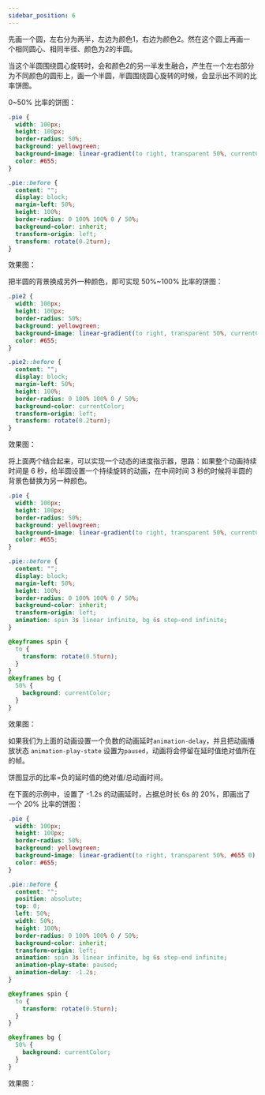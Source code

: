```yaml
---
sidebar_position: 6
---
```


先画一个圆，左右分为两半，左边为颜色1，右边为颜色2。然在这个圆上再画一个相同圆心、相同半径、颜色为2的半圆。

当这个半圆围绕圆心旋转时，会和颜色2的另一半发生融合，产生在一个左右部分为不同颜色的圆形上，画一个半圆，半圆围绕圆心旋转的时候，会显示出不同的比率饼图。

0~50% 比率的饼图：

```css
.pie {
  width: 100px;
  height: 100px;
  border-radius: 50%;
  background: yellowgreen;
  background-image: linear-gradient(to right, transparent 50%, currentColor 0);
  color: #655;
}

.pie::before {
  content: "";
  display: block;
  margin-left: 50%;
  height: 100%;
  border-radius: 0 100% 100% 0 / 50%;
  background-color: inherit;
  transform-origin: left;
  transform: rotate(0.2turn);
}
```

效果图：


<div className={styles.pie}></div>

把半圆的背景换成另外一种颜色，即可实现 50%~100% 比率的饼图：

```css
.pie2 {
  width: 100px;
  height: 100px;
  border-radius: 50%;
  background: yellowgreen;
  background-image: linear-gradient(to right, transparent 50%, currentColor 0);
  color: #655;
}

.pie2::before {
  content: "";
  display: block;
  margin-left: 50%;
  height: 100%;
  border-radius: 0 100% 100% 0 / 50%;
  background-color: currentColor;
  transform-origin: left;
  transform: rotate(0.2turn);
}
```

效果图：

<div className={styles.pie2}></div>

将上面两个结合起来，可以实现一个动态的进度指示器，思路：如果整个动画持续时间是 6 秒，给半圆设置一个持续旋转的动画，在中间时间 3 秒的时候将半圆的背景色替换为另一种颜色。

```css
.pie {
  width: 100px;
  height: 100px;
  border-radius: 50%;
  background: yellowgreen;
  background-image: linear-gradient(to right, transparent 50%, currentColor 0);
  color: #655;
}

.pie::before {
  content: "";
  display: block;
  margin-left: 50%;
  height: 100%;
  border-radius: 0 100% 100% 0 / 50%;
  background-color: inherit;
  transform-origin: left;
  animation: spin 3s linear infinite, bg 6s step-end infinite;
}

@keyframes spin {
  to {
    transform: rotate(0.5turn);
  }
}
@keyframes bg {
  50% {
    background: currentColor;
  }
}
```

效果图：

<div className={styles.pie3}></div>

如果我们为上面的动画设置一个负数的动画延时`animation-delay`，并且把动画播放状态 `animation-play-state` 设置为`paused`，动画将会停留在延时值绝对值所在的帧。

饼图显示的比率=负的延时值的绝对值/总动画时间。

在下面的示例中，设置了 -1.2s 的动画延时，占据总时长 6s 的 20%，即画出了一个 20% 比率的饼图：
```css
.pie {
  width: 100px;
  height: 100px;
  border-radius: 50%;
  background: yellowgreen;
  background-image: linear-gradient(to right, transparent 50%, #655 0);
  color: #655;
}

.pie::before {
  content: "";
  position: absolute;
  top: 0;
  left: 50%;
  width: 50%;
  height: 100%;
  border-radius: 0 100% 100% 0 / 50%;
  background-color: inherit;
  transform-origin: left;
  animation: spin 3s linear infinite, bg 6s step-end infinite;
  animation-play-state: paused;
  animation-delay: -1.2s;
}

@keyframes spin {
  to {
    transform: rotate(0.5turn);
  }
}

@keyframes bg {
  50% {
    background: currentColor;
  }
}
```

效果图：

<div className={styles.pie4}></div>
